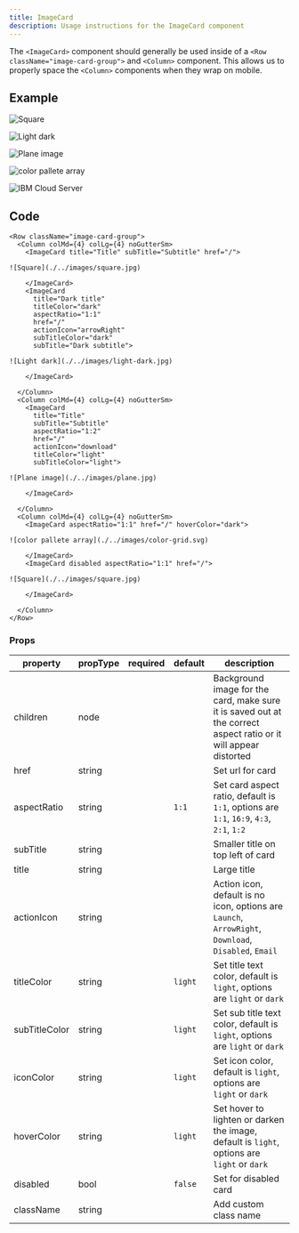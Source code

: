 ```yaml
---
title: ImageCard
description: Usage instructions for the ImageCard component
---
```


<PageDescription>

The `<ImageCard>` component should generally be used inside of a
`<Row className="image-card-group">` and `<Column>` component. This allows us to
properly space the `<Column>` components when they wrap on mobile.

</PageDescription>

## Example

<Row className="image-card-group">
<Column colMd={4} colLg={4} noGutterSm>
    <ImageCard
      title="Title"
      href="/"
      >

![Square](./../images/square.jpg)

  </ImageCard>
  <ImageCard
      title="Dark title"
      titleColor="dark"
      aspectRatio="1:1"
      href="/"
      actionIcon="arrowRight"
      subTitleColor="dark"
      subTitle="Dark subtitle"
      >

![Light dark](./../images/light-dark.jpg)

  </ImageCard>
</Column>
<Column colMd={4} colLg={4} noGutterSm>
    <ImageCard
      title="Title"
      subTitle="Subtitle"
      aspectRatio="1:2"
      href="/"
      actionIcon="download"
      titleColor="light"
      subTitleColor="light"
      >

![Plane image](./../images/plane.jpg)

  </ImageCard>
</Column>
<Column colMd={4} colLg={4} noGutterSm>
    <ImageCard
      aspectRatio="1:1"
      href="/"
      hoverColor="dark"
      >

![color pallete array](./../images/color-grid.svg)

  </ImageCard>
      <ImageCard
      disabled
      title="Title"
      subTitle="Subtitle"
      aspectRatio="1:1"
      href="/"
      >

![IBM Cloud Server](./../images/IBM_Cloud_Server.jpg)

  </ImageCard>
</Column>
</Row>

## Code

```mdx path=components/ImageCard/ImageCard.js src=https://github.com/carbon-design-system/gatsby-theme-carbon/tree/main/packages/gatsby-theme-carbon/src/components/ImageCard
<Row className="image-card-group">
  <Column colMd={4} colLg={4} noGutterSm>
    <ImageCard title="Title" subTitle="Subtitle" href="/">
      
![Square](./../images/square.jpg)

    </ImageCard>
    <ImageCard
      title="Dark title"
      titleColor="dark"
      aspectRatio="1:1"
      href="/"
      actionIcon="arrowRight"
      subTitleColor="dark"
      subTitle="Dark subtitle">

![Light dark](./../images/light-dark.jpg)

    </ImageCard>

  </Column>
  <Column colMd={4} colLg={4} noGutterSm>
    <ImageCard
      title="Title"
      subTitle="Subtitle"
      aspectRatio="1:2"
      href="/"
      actionIcon="download"
      titleColor="light"
      subTitleColor="light">
      
![Plane image](./../images/plane.jpg)

    </ImageCard>

  </Column>
  <Column colMd={4} colLg={4} noGutterSm>
    <ImageCard aspectRatio="1:1" href="/" hoverColor="dark">
      
![color pallete array](./../images/color-grid.svg)

    </ImageCard>
    <ImageCard disabled aspectRatio="1:1" href="/">

![Square](./../images/square.jpg)

    </ImageCard>

  </Column>
</Row>
```

### Props

| property      | propType | required | default | description                                                                                                      |
| ------------- | -------- | -------- | ------- | ---------------------------------------------------------------------------------------------------------------- |
| children      | node     |          |         | Background image for the card, make sure it is saved out at the correct aspect ratio or it will appear distorted |
| href          | string   |          |         | Set url for card                                                                                                 |
| aspectRatio   | string   |          | `1:1`   | Set card aspect ratio, default is `1:1`, options are `1:1`, `16:9`, `4:3`, `2:1`, `1:2`                          |
| subTitle      | string   |          |         | Smaller title on top left of card                                                                                |
| title         | string   |          |         | Large title                                                                                                      |
| actionIcon    | string   |          |         | Action icon, default is no icon, options are `Launch`, `ArrowRight`, `Download`, `Disabled`, `Email`             |
| titleColor    | string   |          | `light` | Set title text color, default is `light`, options are `light` or `dark`                                          |
| subTitleColor | string   |          | `light` | Set sub title text color, default is `light`, options are `light` or `dark`                                      |
| iconColor     | string   |          | `light` | Set icon color, default is `light`, options are `light` or `dark`                                                |
| hoverColor    | string   |          | `light` | Set hover to lighten or darken the image, default is `light`, options are `light` or `dark`                      |
| disabled      | bool     |          | `false` | Set for disabled card                                                                                            |
| className     | string   |          |         | Add custom class name                                                                                            |
